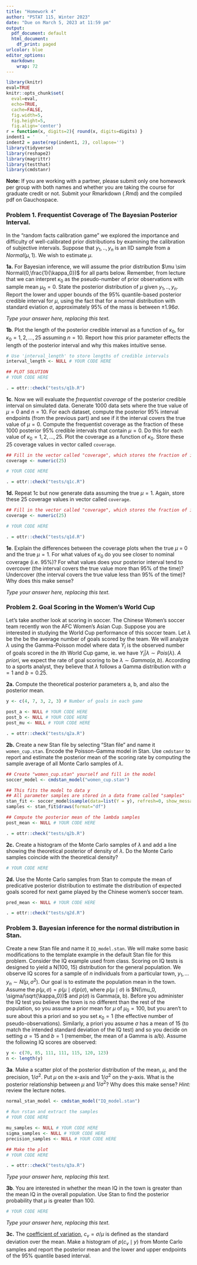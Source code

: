 ```yaml
---
title: "Homework 4"
author: "PSTAT 115, Winter 2023"
date: "Due on March 5, 2023 at 11:59 pm"
output:
  pdf_document: default
  html_document:
    df_print: paged
urlcolor: blue
editor_options:
  markdown:
    wrap: 72
---
```


```r
library(knitr)
eval=TRUE
knitr::opts_chunk$set(
  eval=eval,
  echo=TRUE, 
  cache=FALSE, 
  fig.width=5, 
  fig.height=5,
  fig.align='center')
r = function(x, digits=2){ round(x, digits=digits) }
indent1 = '    '      
indent2 = paste(rep(indent1, 2), collapse='')
library(tidyverse)
library(reshape2)
library(magrittr)
library(testthat)
library(cmdstanr)
```

**Note:** If you are working with a partner, please submit only one
homework per group with both names and whether you are taking the course
for graduate credit or not. Submit your Rmarkdown (.Rmd) and the
compiled pdf on Gauchospace.

### Problem 1. Frequentist Coverage of The Bayesian Posterior Interval.

In the "random facts calibration game" we explored the importance and difficulty of well-calibrated
prior distributions by examining the calibration of subjective
intervals. Suppose that $y_1,..,y_n$ is an IID sample from a
$Normal(\mu, 1)$. We wish to estimate $\mu$.

**1a.** For Bayesian inference, we will assume the prior distribution
$\mu \sim Normal(0,\frac{1}{\kappa_0})$ for all parts below. Remember,
from lecture that we can interpret $\kappa_0$ as the pseudo-number of
prior observations with sample mean $\mu_0 = 0$. State the posterior
distribution of $\mu$ given $y_1,..,y_n$. Report the lower and upper
bounds of the $95\%$ quantile-based posterior credible interval for
$\mu$, using the fact that for a normal distribution with standard
eviation $\sigma$, approximately $95\%$ of the mass is between
$\pm 1.96\sigma$. \newline

_Type your answer here, replacing this text._

**1b**. Plot the length of the posterior credible interval as a function
of $\kappa_0$, for $\kappa_0 = 1, 2, ..., 25$ assuming $n=10$. Report
how this prior parameter effects the length of the posterior interval
and why this makes intuitive sense.

```r
# Use 'interval_length' to store lengths of credible intervals
interval_length <- NULL # YOUR CODE HERE

## PLOT SOLUTION
# YOUR CODE HERE

```

```r
. = ottr::check("tests/q1b.R")
```

**1c**. Now we will evaluate the *frequentist coverage* of the posterior
credible interval on simulated data. Generate 1000 data sets where the
true value of $\mu=0$ and $n=10$. For each dataset, compute the
posterior $95\%$ interval endpoints (from the previous part) and see if
it the interval covers the true value of $\mu = 0$. Compute the
frequentist coverage as the fraction of these 1000 posterior 95%
credible intervals that contain $\mu=0$. Do this for each value of
$\kappa_0 = 1, 2, ..., 25$. Plot the coverage as a function of
$\kappa_0$.  Store these 25 coverage values in vector called `coverage`.

```r

## Fill in the vector called "coverage", which stores the fraction of intervals containing \mu = 0 for each kappa.
coverage <- numeric(25)

# YOUR CODE HERE
```

```r
. = ottr::check("tests/q1c.R")
```

**1d.** Repeat 1c but now generate data assuming the true $\mu=1$. Again, store these 25 coverage values in vector called `coverage`.

```r

## Fill in the vector called "coverage", which stores the fraction of intervals containing \mu = 1 for each kappa.
coverage <- numeric(25)

# YOUR CODE HERE
```

```r
. = ottr::check("tests/q1d.R")
```

**1e**. Explain the differences between the coverage plots when the true
$\mu$ = 0 and the true $\mu = 1$. For what values of $\kappa_0$ do you
see closer to nominal coverage (i.e. 95%)? For what values does your
posterior interval tend to overcover (the interval covers the true value
more than 95% of the time)? Undercover (the interval covers the true
value less than 95% of the time)? Why does this make sense?

_Type your answer here, replacing this text._


### Problem 2. Goal Scoring in the Women's World Cup

Let's take another look at scoring in soccer.  The Chinese Women's soccer team recently won the AFC Women's Asian Cup. Suppose you are interested in studying the World Cup performance of this soccer team. Let $\lambda$ be the be the average number of goals scored by the team. We will analyze $\lambda$ using the Gamma-Poisson model where data $Y_i$ is the observed number of goals scored in the $i$th World Cup game, ie. we have $Y_i|\lambda \sim Pois(\lambda)$.  _A priori_, we expect the rate of goal scoring to be $\lambda \sim Gamma(a, b)$. According to a sports analyst, they believe that $\lambda$ follows a Gamma distribution with $a = 1$ and $b = 0.25$. 

**2a.** 
Compute the theoretical posterior parameters a, b, and also the posterior mean. 

```r
y <- c(4, 7, 3, 2, 3) # Number of goals in each game

post_a <- NULL # YOUR CODE HERE
post_b <- NULL # YOUR CODE HERE
post_mu <- NULL # YOUR CODE HERE
```

```r
. = ottr::check("tests/q2a.R")
```

**2b.** 
Create a new Stan file by selecting "Stan file" and name it `women_cup.stan`. Encode the Poisson-Gamma model in Stan.  Use `cmdstanr` to report and
estimate the posterior mean of the scoring rate by computing the sample
average of all Monte Carlo samples of $\lambda$.

```r

## Create "women_cup.stan" yourself and fill in the model
soccer_model <- cmdstan_model("women_cup.stan")

## This fits the model to data y 
## All parameter samples are stored in a data frame called "samples"
stan_fit <- soccer_model$sample(data=list(Y = y), refresh=0, show_messages = FALSE)
samples <- stan_fit$draws(format="df")

## Compute the posterior mean of the lambda samples
post_mean <- NULL # YOUR CODE HERE

```

```r
. = ottr::check("tests/q2b.R")
```
**2c.**
Create a histogram of the Monte Carlo samples of $\lambda$ and add a line showing the theoretical posterior of density of $\lambda$. Do the Monte Carlo samples coincide with the theoretical density?

```r
# YOUR CODE HERE
```

**2d.**
Use the Monte Carlo samples from Stan to compute the mean of predicative posterior distribution to estimate the distribution of expected goals scored for next game played by the Chinese women's soccer team.

```r
pred_mean <- NULL # YOUR CODE HERE
```

```r
. = ottr::check("tests/q2d.R")
```

### Problem 3. Bayesian inference for the normal distribution in Stan.


Create a new Stan file and name it `IQ_model.stan`. We will make some basic modifications to the
template example in the default Stan file for this problem. Consider the
IQ example used from class. Scoring on IQ tests is designed to yield a
N(100, 15) distribution for the general population. We observe IQ scores
for a sample of $n$ individuals from a particular town,
$y_1, \ldots y_n \sim N(\mu, \sigma^2)$. Our goal is to estimate the
population mean in the town. Assume the
$p(\mu, \sigma) = p(\mu \mid \sigma)p(\sigma)$, where
$p(\mu \mid \sigma)$ is $N(\mu_0, \sigma/\sqrt{\kappa_0})$ and
$p(\sigma)$ is Gamma(a, b). Before you administer the IQ test you
believe the town is no different than the rest of the population, so you
assume a prior mean for $\mu$ of $\mu_0 = 100$, but you aren't to sure
about this a priori and so you set $\kappa_0 = 1$ (the effective number
of pseudo-observations). Similarly, a priori you assume $\sigma$ has a
mean of 15 (to match the intended standard deviation of the IQ test) and
so you decide on setting $a=15$ and $b=1$ (remember, the mean of a Gamma
is a/b). Assume the following IQ scores are observed:

```r
y <- c(70, 85, 111, 111, 115, 120, 123)
n <- length(y)
```

**3a**. Make a scatter plot of the posterior distribution of the mean,
$\mu$, and the precision, $1/\sigma^2$. Put $\mu$ on the x-axis and
$1/\sigma^2$ on the y-axis. What is the posterior relationship between
$\mu$ and $1/\sigma^2$? Why does this make sense? *Hint:* review the
lecture notes. 

```r
normal_stan_model <- cmdstan_model("IQ_model.stan")

# Run rstan and extract the samples
# YOUR CODE HERE

mu_samples <- NULL # YOUR CODE HERE
sigma_samples <- NULL # YOUR CODE HERE
precision_samples <- NULL # YOUR CODE HERE

## Make the plot
# YOUR CODE HERE
```

```r
. = ottr::check("tests/q3a.R")
```
_Type your answer here, replacing this text._


**3b**. You are interested in whether the mean IQ in the town is greater
than the mean IQ in the overall population. Use Stan to find the
posterior probability that $\mu$ is greater than 100.

```r

# YOUR CODE HERE

```

_Type your answer here, replacing this text._

**3c.** The [coefficient of variation](https://en.wikipedia.org/wiki/Coefficient_of_variation), $c_v=\sigma/\mu$ is defined as the standard deviation over the mean. Make a histogram of $p(c_v\mid y)$ from Monte Carlo samples and report the posterior mean and the lower and upper endpoints of the 95\% quantile based interval.

